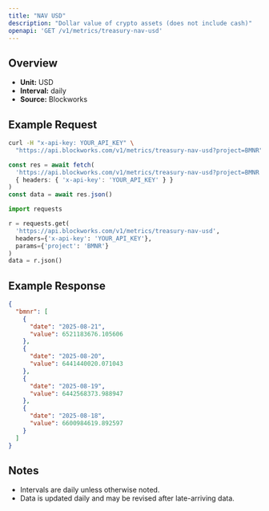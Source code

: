 ```yaml
---
title: "NAV USD"
description: "Dollar value of crypto assets (does not include cash)"
openapi: 'GET /v1/metrics/treasury-nav-usd'
---
```


## Overview

- **Unit:** USD
- **Interval:** daily
- **Source:** Blockworks

## Example Request

<CodeGroup>

```bash cURL
curl -H "x-api-key: YOUR_API_KEY" \
  "https://api.blockworks.com/v1/metrics/treasury-nav-usd?project=BMNR"
```

```typescript TypeScript
const res = await fetch(
  'https://api.blockworks.com/v1/metrics/treasury-nav-usd?project=BMNR',
  { headers: { 'x-api-key': 'YOUR_API_KEY' } }
)
const data = await res.json()
```

```python Python
import requests

r = requests.get(
  'https://api.blockworks.com/v1/metrics/treasury-nav-usd',
  headers={'x-api-key': 'YOUR_API_KEY'},
  params={'project': 'BMNR'}
)
data = r.json()
```

</CodeGroup>

## Example Response

```json
{
  "bmnr": [
    {
      "date": "2025-08-21",
      "value": 6521183676.105606
    },
    {
      "date": "2025-08-20",
      "value": 6441440020.071043
    },
    {
      "date": "2025-08-19",
      "value": 6442568373.988947
    },
    {
      "date": "2025-08-18",
      "value": 6600984619.892597
    }
  ]
}
```

## Notes
- Intervals are daily unless otherwise noted.
- Data is updated daily and may be revised after late-arriving data.
